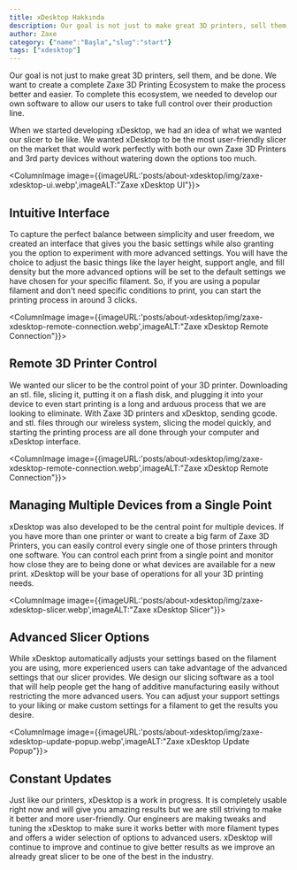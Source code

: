 ```yaml
---
title: xDesktop Hakkında
description: Our goal is not just to make great 3D printers, sell them, and be done. We want to create a complete Zaxe 3D Printing Ecosystem to make the process better and easier. To complete this ecosystem, we needed to develop our own software to allow our users to take full control over their production line.
author: Zaxe
category: {"name":"Başla","slug":"start"}
tags: ["xdesktop"]
---
```


<Aligned>
Our goal is not just to make great 3D printers, sell them, and be done. We want to create a complete Zaxe 3D Printing Ecosystem to make the process better and easier. To complete this ecosystem, we needed to develop our own software to allow our users to take full control over their production line.

When we started developing xDesktop, we had an idea of what we wanted our slicer to be like. We wanted xDesktop to be the most user-friendly slicer on the market that would work perfectly with both our own Zaxe 3D Printers and 3rd party devices without watering down the options too much.

<ColumnImage image={{imageURL:'posts/about-xdesktop/img/zaxe-xdesktop-ui.webp',imageALT:"Zaxe xDesktop UI"}}>
## Intuitive Interface

To capture the perfect balance between simplicity and user freedom, we created an interface that gives you the basic settings while also granting you the option to experiment with more advanced settings. You will have the choice to adjust the basic things like the layer height, support angle, and fill density but the more advanced options will be set to the default settings we have chosen for your specific filament. So, if you are using a popular filament and don't need specific conditions to print, you can start the printing process in around 3 clicks. 
</ColumnImage>

<ColumnImage image={{imageURL:'posts/about-xdesktop/img/zaxe-xdesktop-remote-connection.webp',imageALT:"Zaxe xDesktop Remote Connection"}}>
## Remote 3D Printer Control

We wanted our slicer to be the control point of your 3D printer. Downloading an stl. file, slicing it, putting it on a flash disk, and plugging it into your device to even start printing is a long and arduous process that we are looking to eliminate. With Zaxe 3D printers and xDesktop, sending gcode. and stl. files through our wireless system, slicing the model quickly, and starting the printing process are all done through your computer and xDesktop interface.
</ColumnImage>

<ColumnImage image={{imageURL:'posts/about-xdesktop/img/zaxe-xdesktop-remote-connection.webp',imageALT:"Zaxe xDesktop Remote Connection"}}>
## Managing Multiple Devices from a Single Point

xDesktop was also developed to be the central point for multiple devices. If you have more than one printer or want to create a big farm of Zaxe 3D Printers, you can easily control every single one of those printers through one software. You can control each print from a single point and monitor how close they are to being done or what devices are available for a new print. xDesktop will be your base of operations for all your 3D printing needs.
</ColumnImage>

<ColumnImage image={{imageURL:'posts/about-xdesktop/img/zaxe-xdesktop-slicer.webp',imageALT:"Zaxe xDesktop Slicer"}}>
## Advanced Slicer Options

While xDesktop automatically adjusts your settings based on the filament you are using, more experienced users can take advantage of the advanced settings that our slicer provides. We design our slicing software as a tool that will help people get the hang of additive manufacturing easily without restricting the more advanced users. You can adjust your support settings to your liking or make custom settings for a filament to get the results you desire. 
</ColumnImage>

<ColumnImage image={{imageURL:'posts/about-xdesktop/img/zaxe-xdesktop-update-popup.webp',imageALT:"Zaxe xDesktop Update Popup"}}>
## Constant Updates

Just like our printers, xDesktop is a work in progress. It is completely usable right now and will give you amazing results but we are still striving to make it better and more user-friendly. Our engineers are making tweaks and tuning the xDesktop to make sure it works better with more filament types and offers a wider selection of options to advanced users. xDesktop will continue to improve and continue to give better results as we improve an already great slicer to be one of the best in the industry. 
</ColumnImage>
</Aligned>